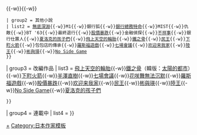 {{Navbox
| name = 池井戶潤
| title = [[池井戶潤]]
| group1 = 小說
| list1 = {{Navbox subgroup
 | group1 = {{link-ja|半澤直樹系列|半沢直樹シリーズ}}
 | list1 = {{link-ja|我們是泡沫入行組|オレたちバブル入行組}}{{-w}}{{link-ja|我們是花樣泡沫組|オレたち花のバブル組}}{{-w}}{{link-ja|失落一代的反擊|ロスジェネの逆襲}}{{-w}}{{link-ja|銀翼的伊卡洛斯|銀翼のイカロス}}{{-w}}{{link-ja|阿萊基諾與小丑|アルルカンと道化師}}
 | group2 = 其他小說
 | list2 = [[無底深淵]]{{-w}}M1{{-w}}銀行狐{{-w}}[[銀行總務特命]]{{-w}}MIST{{-w}}仇敵{{-w}}BT '63{{-w}}最終退行{{-w}}[[股價暴跌]]{{-w}}金融偵探{{-w}}[[不祥事 (小說)|不祥事]]{{-w}}銀行仕置人{{-w}}[[夏洛克的孩子們]]{{-w}}[[飛上天空的輪胎]]{{-w}}[[鐵之骨]]{{-w}}[[民王]]{{-w}}[[下町火箭]]{{-w}}包包店的傳承{{-w}}[[羅斯福遊戲]]{{-w}}[[七場會議 (電影)|七場會議]]{{-w}}[[欢迎来我家]]{{-w}}[[陸王]]{{-w}}[[彬與瑛]]{{-w}}[[NO SIDE GAME|No Side Game]]
 }}
| group3 = 改編作品
| list3 = {{Navbox subgroup
 | group1 = 電視劇
 | list1 = [[無底深淵]]{{-w}}[[飛上天空的輪胎]]{{-w}}[[鐵之骨]]（韓版：[[太陽的都市]]）{{-w}}[[下町火箭]]{{-w}}[[半澤直樹]]{{-w}}[[七場會議]]{{-w}}[[花咲舞無法沉默]]{{-w}}[[羅斯福遊戲]]{{-w}}[[股價暴跌]]{{-w}}[[欢迎来我家]]{{-w}}[[民王]]{{-w}}[[彬與瑛]]{{-w}}[[陸王]]{{-w}}[[NO_SIDE_GAME|No Side Game]]{{-w}}[[夏洛克的孩子們]]
 }}
| group4 = 連載中
| list4 = 
}}<noinclude>
[[Category:池井戶潤|+]]
[[Category:日本作家模板]]
</noinclude>